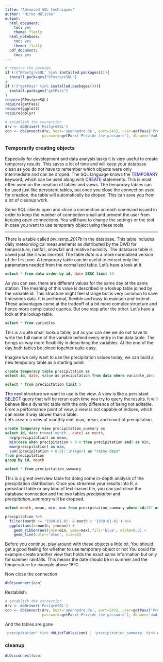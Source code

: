 ```yaml
---
title: "Advanced SQL techniques"
author: "Mirko Mälicke"
output:
  html_document: 
    toc: yes
    theme: flatly
  html_notebook:
    toc: yes
    theme: flatly
  pdf_document:
    toc: yes
---
```


```r
# require the package
if (!("RPostgreSQL" %in% installed.packages())){
  install.packages("RPostgreSQL")
}
if (!("getPass" %in% installed.packages())){
  install.packages("getPass")
}
require(RPostgreSQL)
require(getPass)
require(ggplot2)
require(dplyr)

# establish the connection
drv <- dbDriver('PostgreSQL')
con <- dbConnect(drv, host='openhydro.de', port=5432, user=getPass('Provide the user'), 
                 password=getPass('Provide the password'), dbname='dwd')
```

### Temporarily creating objects

Especially for development and data analysis tasks it is very useful to create temporary results. This saves a lot of time and will keep
 your database clean as you do not have to remember which objects were only intermediate and can be droped.
The SQL language knows the <span style="color:blue">TEMPORARY</span> keyword, which can be used along with <span style="color:blue">CREATE</span> statements. 
This is most often used on the creation of tables and views. The temporary tables can be used just like persistent tables, but once you close the 
connection used for creation, the table will automatically be droped. 
This can save you from a lot of cleanup work. 

<div class="alert alert-warning">Some SQL clients open and close a connection on each command issued in order to keep the number of connection small and
prevent the user from keeping open connections. You will have to change the settings or the tool in case you want to use temporary object using these tools.</div>
<hr>
There is a table called *bw_temp_2017b* in the database. This table includes daily meteorological measurements as distributed by the DWD for temperature, rainfall, snowfall and relative humidity. 
The database table is saved just like it was imorted. The table _data_ is a more normalized version of the first one. A temporary table can be useful to 
extract only the parameters needed from the normalized table. Let's have a look at it.

```sql
select * from data order by id, date DESC limit 10
```

As you can see, there are different values for the same day at the same station. The meaning of this value is described in a lookup table joined by the variable id. 
This structure might feel strange but is very common to save timeseries data. It is performat, flexible and easy to maintain and extend. 
These advantages come at the tradeoff of a bit more complex structure and hence more complicated queries. 
But one step after the other. Let's have a look at the lookup table.

```sql
select * from variables
```

This is a quite small lookup table, but as you can see we do not have to write the full name of the variable behind every entry in the data table.
The brings us way more flexibility in describing the variables. At the end of the day both tables be joined togehter quite easy.<br>

Imagine we only want to use the precipitation values today, we can build a new temporary table as a starting point.

```sql
create temporary table precipitation as
select id, date, value as precipitation from data where variable_id=1
```
```sql
select * from precipitation limit 5
```

The next structure we want to use is the view. A view is like a persistant <span style="color: blue">SELECT</span> query that will be rerun each time you try to query the results. 
It will behave like a dynamic table with the only difference of being not editable. From a performance point of view, a view is not capable of indices, which can make it way slower than a table. <br>
Let's create a view of monthly min, max, mean, and count of precipitation.

```sql
create temporary view precipitation_summary as
select id, date_trunc('month', date) as month, 
  avg(precipitation) as mean, 
  min(case when precipitation > 0.0 then precipitation end) as min, 
  max(precipitation) as max, 
  sum((precipitation > 0.0)::integer) as "rainy days" 
from precipitation
group by id, month
```
```sql
select * from precipitation_summary
```

This is a great overview table for doing some in-depth analysis of the precipitation distribution. Once you streamed your results into R, a persistant table or any 
kind of text-based file, you can just close the database connection and the two tables _precipitation_ and *precipitation_summary* will be dropped.

```sql
select month, mean, min, max from precipitation_summary where id=257 order by month ASC
```
```r
precipitation %>%
  filter(month >= '1980-01-01' & month < '1990-01-01') %>%
  ggplot(aes(x=month, y=mean)) + 
    geom_ribbon(aes(ymin=min, ymax=max),fill='blue', alpha=0.3) + 
    geom_line(color='blue', size=2)
```

<div class="alert alert-success">Before you continue, play around with these objects a little bit. You should get a good feeling for whether to use temporary object or not
You could for example create another view that holds the exact same information but only for summer rainfalls. This means the date should be in summer and the temperature
 for example above 18°C.
</div>

Now close the connection:

```r
dbDisconnect(con)
```

Restablish:

```r
# establish the connection
drv <- dbDriver('PostgreSQL')
con <- dbConnect(drv, host='openhydro.de', port=5432, user=getPass('Provide the user'), 
                 password=getPass('Provide the password'), dbname='dwd')
```

And the tables are gone
```r
'precipitation' %in% dbListTables(con) | 'precipitation_summary' %in% dbListTables(con)
```

### cleanup
```r
dbDisconnect(con)
```